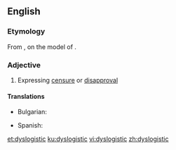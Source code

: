 ==English==

===Etymology===
From {{confix|dys|logistic|lang=en}}, on the model of {{term|eulogistic|lang=en}}.

===Adjective===
{{en-adj}}

# Expressing [[censure]] or [[disapproval]]

====Translations====
{{trans-top|expressing censure or disapproval}}
* Bulgarian: {{t|bg|неодобрителен|sc=Cyrl}}
{{trans-mid}}
* Spanish: {{t+|es|despectivo|m}}
{{trans-bottom}}

[[et:dyslogistic]]
[[ku:dyslogistic]]
[[vi:dyslogistic]]
[[zh:dyslogistic]]